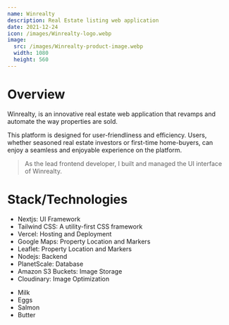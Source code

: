```yaml
---
name: Winrealty
description: Real Estate listing web application
date: 2021-12-24
icon: /images/Winrealty-logo.webp
image:
  src: /images/Winrealty-product-image.webp
  width: 1080
  height: 560
---
```


# Overview

Winrealty, is an innovative real estate web application that revamps and automate the way properties are sold.

This platform is designed for user-friendliness and efficiency. Users, whether seasoned real estate investors or first-time home-buyers, can enjoy a seamless and enjoyable experience on the platform.

> As the lead frontend developer, I built and managed the UI interface of Winrealty.

# Stack/Technologies

- Nextjs: UI Framework
- Tailwind CSS: A utility-first CSS framework
- Vercel: Hosting and Deployment
- Google Maps: Property Location and Markers
- Leaflet: Property Location and Markers
- Nodejs: Backend
- PlanetScale: Database
- Amazon S3 Buckets: Image Storage
- Cloudinary: Image Optimization

* Milk
* Eggs
* Salmon
* Butter
